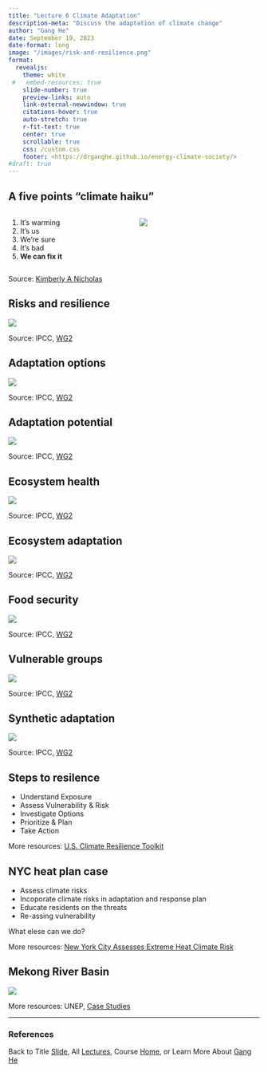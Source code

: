 ```yaml
---
title: "Lecture 6 Climate Adaptation"
description-meta: "Discuss the adaptation of climate change"
author: "Gang He"
date: September 19, 2023
date-format: long
image: "/images/risk-and-resilience.png"
format:
  revealjs:
    theme: white
 #   embed-resources: true
    slide-number: true
    preview-links: auto
    link-external-newwindow: true
    citations-hover: true
    auto-stretch: true
    r-fit-text: true
    center: true
    scrollable: true
    css: /custom.css
    footer: <https://drganghe.github.io/energy-climate-society/>
#draft: true    
---
```


## A five points "climate haiku"

::: columns
::: {.column width="50%"}
1.  It's warming
2.  It's us
3.  We're sure
4.  It's bad
5.  **We can fix it**
:::

::: {.column width="50%"}
![](/images/climate-curriculum.png){fig-align="center"}
:::
:::

::: footer
Source: [Kimberly A Nicholas](https://www.kimnicholas.com/climate-change-curriculum.html)
:::


## Risks and resilience

![](/images/risk-and-resilience.png){fig-align="center"}

::: footer
Source: IPCC, [WG2](https://www.ipcc.ch/report/ar6/wg2/figures/technical-summary/)
:::


## Adaptation options

![](/images/climate-response-adapation-options.png){fig-align="center"}

::: footer
Source: IPCC, [WG2](https://www.ipcc.ch/report/ar6/wg2/figures/technical-summary/)
:::


## Adaptation potential

![](/images/apaptation-potential.png){fig-align="center"}

::: footer
Source: IPCC, [WG2](https://www.ipcc.ch/report/ar6/wg2/figures/technical-summary/)
:::


## Ecosystem health

![](/images/ecosystem-health-climate-resilience.png){fig-align="center"}

::: footer
Source: IPCC, [WG2](https://www.ipcc.ch/report/ar6/wg2/figures/technical-summary/)
:::


## Ecosystem adaptation

![](/images/ecosystem-adaptation.png){fig-align="center"}

::: footer
Source: IPCC, [WG2](https://www.ipcc.ch/report/ar6/wg2/figures/technical-summary/)
:::


## Food security

![](/images/food-security.png){fig-align="center"}

::: footer
Source: IPCC, [WG2](https://www.ipcc.ch/report/ar6/wg2/figures/technical-summary/)
:::


## Vulnerable groups

![](/images/vulnerable-groups.png){fig-align="center"}

::: footer
Source: IPCC, [WG2](https://www.ipcc.ch/report/ar6/wg2/figures/technical-summary/)
:::


## Synthetic adaptation

![](/images/synthesis-adapation.png){fig-align="center"}

::: footer
Source: IPCC, [WG2](https://www.ipcc.ch/report/ar6/wg2/figures/technical-summary/)
:::


## Steps to resilence

- Understand Exposure
- Assess Vulnerability & Risk
- Investigate Options
- Prioritize & Plan
- Take Action

::: footer
More resources: [U.S. Climate Resilience Toolkit](https://toolkit.climate.gov/#steps)
:::


## NYC heat plan case

- Assess climate risks
- Incoporate climate risks in adaptation and response plan
- Educate residents on the threats
- Re-assing vulnerability

What elese can we do?

::: footer
More resources: [New York City Assesses Extreme Heat Climate Risk](https://www.epa.gov/arc-x/new-york-city-assesses-extreme-heat-climate-risk)
:::


## Mekong River Basin

![](/images/mekong-river-basin-adaptation.png){fig-align="center"}

::: footer
More resources: UNEP, [Case Studies](https://wedocs.unep.org/handle/20.500.11822/41111;jsessionid=3717F47150FAD2349607FC3904051EB7)
:::

------------------------------------------------------------------------

### References

::: {#refs}
:::

::: footer
Back to Title [Slide](lecture6.qmd), All [Lectures](schedule.qmd), Course [Home](https://drganghe.github.io/energy-climate-society/), or Learn More About [Gang He](https://drganghe.github.io)
:::
